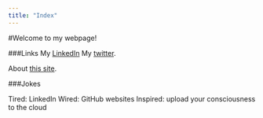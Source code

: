 ```yaml
---
title: "Index"
---
```


#Welcome to my webpage!

###Links
My [LinkedIn](https://www.linkedin.com/in/nathaliefadel/)
My [twitter](https://www.twitter.com/thenath90).

About [this site](about.html).

###Jokes

Tired: LinkedIn
Wired: GitHub websites
Inspired: upload your consciousness to the cloud
